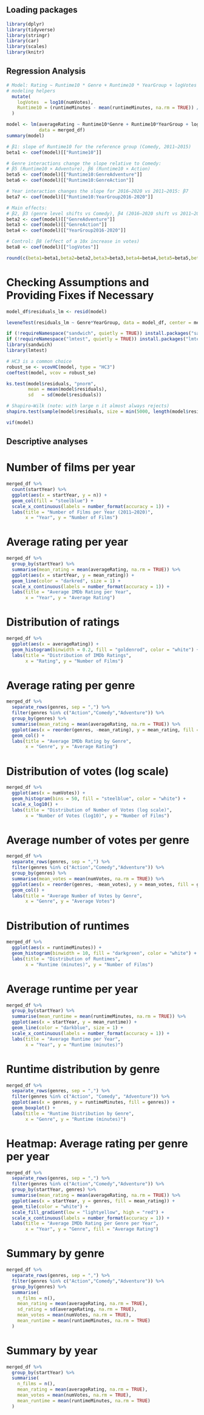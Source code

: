 ## Loading packages
```r
library(dplyr)
library(tidyverse)
library(stringr)
library(car)
library(scales)
library(knitr)
```


## Regression Analysis

```r
# Model: Rating ~ Runtime10 * Genre + Runtime10 * YearGroup + logVotes
# modeling helpers
  mutate(
    logVotes  = log10(numVotes),
    Runtime10 = (runtimeMinutes - mean(runtimeMinutes, na.rm = TRUE)) / 10
  )

model <- lm(averageRating ~ Runtime10*Genre + Runtime10*YearGroup + logVotes,
            data = merged_df)
summary(model)

```
```r
# β1: slope of Runtime10 for the reference group (Comedy, 2011–2015)
beta1 <- coef(model)[["Runtime10"]]

# Genre interactions change the slope relative to Comedy:
# β5 (Runtime10 × Adventure), β6 (Runtime10 × Action)
beta5 <- coef(model)[["Runtime10:GenreAdventure"]]
beta6 <- coef(model)[["Runtime10:GenreAction"]]

# Year interaction changes the slope for 2016–2020 vs 2011–2015: β7
beta7 <- coef(model)[["Runtime10:YearGroup2016-2020"]]

# Main effects:
# β2, β3 (genre level shifts vs Comedy), β4 (2016–2020 shift vs 2011–2015)
beta2 <- coef(model)[["GenreAdventure"]]
beta3 <- coef(model)[["GenreAction"]]
beta4 <- coef(model)[["YearGroup2016-2020"]]

# Control: β8 (effect of a 10x increase in votes)
beta8 <- coef(model)[["logVotes"]]

round(c(beta1=beta1,beta2=beta2,beta3=beta3,beta4=beta4,beta5=beta5,beta6=beta6,beta7=beta7,beta8=beta8), 3)

```

# Checking Assumptions and Providing Fixes if Necessary
```r
model_df$residuals_lm <- resid(model)

leveneTest(residuals_lm ~ Genre*YearGroup, data = model_df, center = mean)

if (!requireNamespace("sandwich", quietly = TRUE)) install.packages("sandwich")
if (!requireNamespace("lmtest", quietly = TRUE)) install.packages("lmtest")
library(sandwich)
library(lmtest)

# HC3 is a common choice
robust_se <- vcovHC(model, type = "HC3")
coeftest(model, vcov = robust_se)

ks.test(model$residuals, "pnorm",
        mean = mean(model$residuals),
        sd   = sd(model$residuals))

# Shapiro–Wilk (note: with large n it almost always rejects)
shapiro.test(sample(model$residuals, size = min(5000, length(model$residuals))))

vif(model)

```

## Descriptive analyses

# Number of films per year
```r
merged_df %>%
  count(startYear) %>%
  ggplot(aes(x = startYear, y = n)) +
  geom_col(fill = "steelblue") +
  scale_x_continuous(labels = number_format(accuracy = 1)) +
  labs(title = "Number of Films per Year (2011–2020)",
       x = "Year", y = "Number of Films")
```

# Average rating per year
```r
merged_df %>%
  group_by(startYear) %>%
  summarise(mean_rating = mean(averageRating, na.rm = TRUE)) %>%
  ggplot(aes(x = startYear, y = mean_rating)) +
  geom_line(color = "darkred", size = 1) +
  scale_x_continuous(labels = number_format(accuracy = 1)) +
  labs(title = "Average IMDb Rating per Year",
       x = "Year", y = "Average Rating")
```

# Distribution of ratings
```r
merged_df %>%
  ggplot(aes(x = averageRating)) +
  geom_histogram(binwidth = 0.2, fill = "goldenrod", color = "white") +
  labs(title = "Distribution of IMDb Ratings",
       x = "Rating", y = "Number of Films")
```

# Average rating per genre
```r
merged_df %>%
  separate_rows(genres, sep = ",") %>%
  filter(genres %in% c("Action","Comedy","Adventure")) %>%
  group_by(genres) %>%
  summarise(mean_rating = mean(averageRating, na.rm = TRUE)) %>%
  ggplot(aes(x = reorder(genres, -mean_rating), y = mean_rating, fill = genres)) +
  geom_col() +
  labs(title = "Average IMDb Rating by Genre",
       x = "Genre", y = "Average Rating")
```

# Distribution of votes (log scale)
```r
merged_df %>%
  ggplot(aes(x = numVotes)) +
  geom_histogram(bins = 50, fill = "steelblue", color = "white") +
  scale_x_log10() +
  labs(title = "Distribution of Number of Votes (log scale)",
       x = "Number of Votes (log10)", y = "Number of Films")
```

# Average number of votes per genre
```r
merged_df %>%
  separate_rows(genres, sep = ",") %>%
  filter(genres %in% c("Action","Comedy","Adventure")) %>%
  group_by(genres) %>%
  summarise(mean_votes = mean(numVotes, na.rm = TRUE)) %>%
  ggplot(aes(x = reorder(genres, -mean_votes), y = mean_votes, fill = genres)) +
  geom_col() +
  labs(title = "Average Number of Votes by Genre",
       x = "Genre", y = "Average Votes")
```

# Distribution of runtimes
```r
merged_df %>%
  ggplot(aes(x = runtimeMinutes)) +
  geom_histogram(binwidth = 10, fill = "darkgreen", color = "white") +
  labs(title = "Distribution of Runtimes",
       x = "Runtime (minutes)", y = "Number of Films")
```

# Average runtime per year
```r
merged_df %>%
  group_by(startYear) %>%
  summarise(mean_runtime = mean(runtimeMinutes, na.rm = TRUE)) %>%
  ggplot(aes(x = startYear, y = mean_runtime)) +
  geom_line(color = "darkblue", size = 1) +
  scale_x_continuous(labels = number_format(accuracy = 1)) +
  labs(title = "Average Runtime per Year",
       x = "Year", y = "Runtime (minutes)")
```

# Runtime distribution by genre
```r
merged_df %>%
  separate_rows(genres, sep = ",") %>%
  filter(genres %in% c("Action", "Comedy", "Adventure")) %>%
  ggplot(aes(x = genres, y = runtimeMinutes, fill = genres)) +
  geom_boxplot() +
  labs(title = "Runtime Distribution by Genre",
       x = "Genre", y = "Runtime (minutes)")
```

# Heatmap: Average rating per genre per year
```r
merged_df %>%
  separate_rows(genres, sep = ",") %>%
  filter(genres %in% c("Action","Comedy","Adventure")) %>%
  group_by(startYear, genres) %>%
  summarise(mean_rating = mean(averageRating, na.rm = TRUE)) %>%
  ggplot(aes(x = startYear, y = genres, fill = mean_rating)) +
  geom_tile(color = "white") +
  scale_fill_gradient(low = "lightyellow", high = "red") +
  scale_x_continuous(labels = number_format(accuracy = 1)) +
  labs(title = "Average IMDb Rating per Genre per Year",
       x = "Year", y = "Genre", fill = "Average Rating")
```

# Summary by genre
```r
merged_df %>%
  separate_rows(genres, sep = ",") %>%
  filter(genres %in% c("Action","Comedy","Adventure")) %>%
  group_by(genres) %>%
  summarise(
    n_films = n(),
    mean_rating = mean(averageRating, na.rm = TRUE),
    sd_rating = sd(averageRating, na.rm = TRUE),
    mean_votes = mean(numVotes, na.rm = TRUE),
    mean_runtime = mean(runtimeMinutes, na.rm = TRUE)
  )
```

# Summary by year
```r
merged_df %>%
  group_by(startYear) %>%
  summarise(
    n_films = n(),
    mean_rating = mean(averageRating, na.rm = TRUE),
    mean_votes = mean(numVotes, na.rm = TRUE),
    mean_runtime = mean(runtimeMinutes, na.rm = TRUE)
  ) 
```